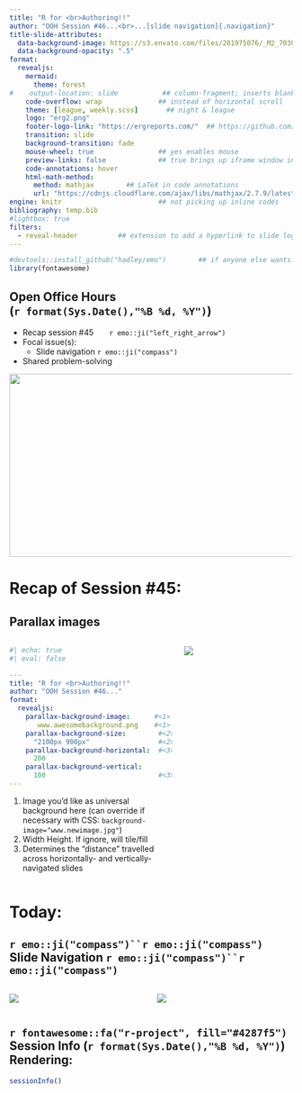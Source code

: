 ```yaml
---
title: "R for <br>Authoring!!" 
author: "OOH Session #46...<br>...[slide navigation]{.navigation}" 
title-slide-attributes: 
  data-background-image: https://s3.envato.com/files/281975076/_M2_7030.jpg
  data-background-opacity: ".5"
format:
  revealjs:
    mermaid:
      theme: forest
#    output-location: slide           ## column-fragment; inserts blank 2nd slide
    code-overflow: wrap              ## instead of horizontal scroll
    theme: [league, weekly.scss]       ## night & league
    logo: "erg2.png"
    footer-logo-link: "https://ergreports.com/"  ## https://github.com/shafayetShafee/reveal-header#readme
    transition: slide
    background-transition: fade
    mouse-wheel: true                ## yes enables mouse
    preview-links: false             ## true brings up iframe window instead of "site"
    code-annotations: hover 
    html-math-method: 
      method: mathjax        ## LaTeX in code annotations
      url: "https://cdnjs.cloudflare.com/ajax/libs/mathjax/2.7.9/latest.js?config=TeX-MML-AM_CHTML"
engine: knitr                        ## not picking up inline codes
bibliography: temp.bib
#lightbox: true
filters: 
  - reveal-header          ## extension to add a hyperlink to slide logo
---
```


```r
#devtools::install_github("hadley/emo")        ## if anyone else wants to render
library(fontawesome)
```

## Open Office Hours <br>(`r format(Sys.Date(),"%B %d, %Y")`)

::: {layout="[80,20]"}
::: first-column
-   Recap session #45&nbsp;&nbsp;&nbsp;&nbsp;&nbsp;&nbsp;&nbsp;`r emo::ji("left_right_arrow")`
-   Focal issue(s):
    - [Slide navigation]{.navigation} `r emo::ji("compass")` 
-   Shared problem-solving
:::

::: second-column
:::

:::

![](img/title45.JPG){.absolute top="170" right="-120" width="600" height="325"}

# Recap of Session #45: 

## [Parallax images]{.creepy} 

:::: {.columns}

::: {.column width="60%"}
```yaml
#| echo: true
#| eval: false

---
title: "R for <br>Authoring!!" 
author: "OOH Session #46..." 
format:
  revealjs:
    parallax-background-image:      #<1>
       www.awesomebackground.png    #<1>
    parallax-background-size:        #<2>
      "2100px 900px"                 #<2>
    parallax-background-horizontal:  #<3>
      200
    parallax-background-vertical: 
      100                            #<3>
---
```
1. Image you'd like as universal background here (can override if necessary with  CSS: `background-image="www.newimage.jpg"`)
2. Width Height. If ignore, will tile/fill
3. Determines the "distance" travelled across horizontally- and vertically-navigated slides

:::

::: {.column width="40%"}
![](https://i.giphy.com/media/v1.Y2lkPTc5MGI3NjExb3lyZTM2YXRzZTRwempwYzYweWtxcnZuaWdxdmY1Z2hpYWo2cGRtbyZlcD12MV9pbnRlcm5hbF9naWZfYnlfaWQmY3Q9Zw/xThtaluUHpTUz7knny/giphy.gif)
:::
::::

# Today: 

## `r emo::ji("compass")``r emo::ji("compass")` [Slide Navigation]{.navigation} `r emo::ji("compass")``r emo::ji("compass")`

:::: {.columns}
::: {.column width="50%"}
![](https://i.giphy.com/media/v1.Y2lkPTc5MGI3NjExczFzd3JpNHJwenJhb3E3M2VseDRtajh4Z3RrbWViaWtheDFpdTdtNSZlcD12MV9pbnRlcm5hbF9naWZfYnlfaWQmY3Q9Zw/YI4HOLERIuNQ620ZLq/giphy.gif)
:::

::: {.column width="50%"}
![](https://i.giphy.com/media/v1.Y2lkPTc5MGI3NjExdGIyM3oxaXZkajdwYmlnZGdpYWhnZzlxNHhram43ZGkycmVoMnBzdCZlcD12MV9pbnRlcm5hbF9naWZfYnlfaWQmY3Q9Zw/dYHFEFJEt4cYkOVkK3/giphy.gif)
:::
::::

## `r fontawesome::fa("r-project", fill="#4287f5")` Session Info (`r format(Sys.Date(),"%B %d, %Y")`) Rendering:

```r
sessionInfo()
```


